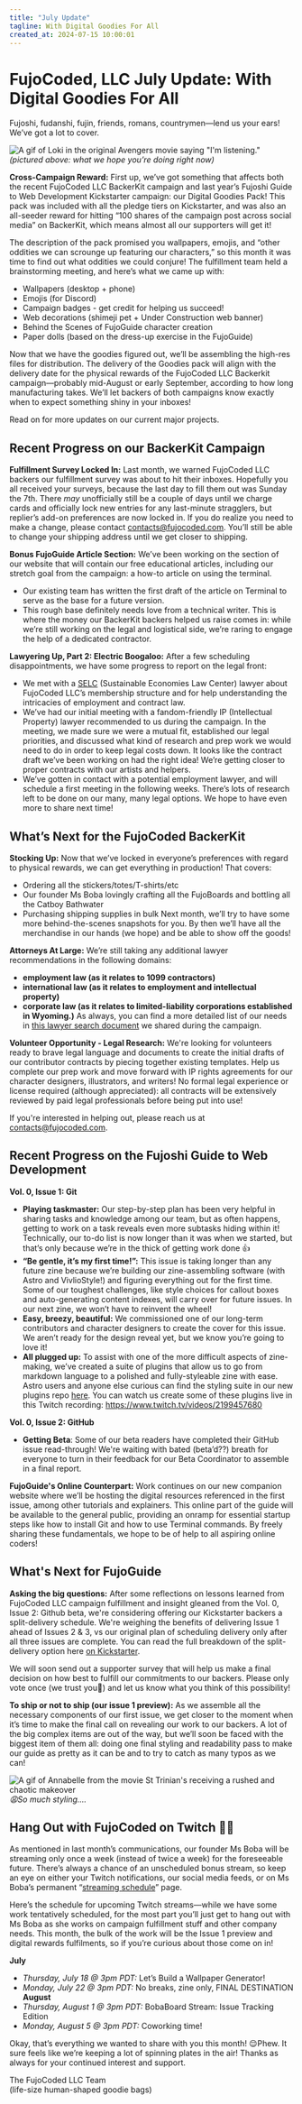 ```yaml
---
title: "July Update"
tagline: With Digital Goodies For All
created_at: 2024-07-15 10:00:01
---
```


# FujoCoded, LLC July Update: With Digital Goodies For All

Fujoshi, fudanshi, fujin, friends, romans, countrymen—lend us your ears! We’ve got a lot to cover.

![A gif of Loki in the original Avengers movie saying "I'm listening."](loki-imlistening.gif)  
*(pictured above: what we hope you’re doing right now)*

**Cross-Campaign Reward:** First up, we’ve got something that affects both the recent FujoCoded LLC BackerKit campaign and last year’s Fujoshi Guide to Web Development Kickstarter campaign: our Digital Goodies Pack! This pack was included with all the pledge tiers on Kickstarter, and was also an all-seeder reward for hitting “100 shares of the campaign post across social media” on BackerKit, which means almost all our supporters will get it! 

The description of the pack promised you wallpapers, emojis, and “other oddities we can scrounge up featuring our characters,” so this month it was time to find out what oddities we could conjure! The fulfillment team held a brainstorming meeting, and here’s what we came up with:
- Wallpapers (desktop + phone)
- Emojis (for Discord)
- Campaign badges - get credit for helping us succeed!
- Web decorations (shimeji pet + Under Construction web banner)
- Behind the Scenes of FujoGuide character creation
- Paper dolls (based on the dress-up exercise in the FujoGuide) 

Now that we have the goodies figured out, we’ll be assembling the high-res files for distribution. The delivery of the Goodies pack will align with the delivery date for the physical rewards of the FujoCoded LLC Backerkit campaign—probably mid-August or early September, according to how long manufacturing takes. We’ll let backers of both campaigns know exactly when to expect something shiny in your inboxes!

Read on for more updates on our current major projects.

## Recent Progress on our BackerKit Campaign

**Fulfillment Survey Locked In:** Last month, we warned FujoCoded LLC backers our fulfillment survey was about to hit their inboxes. Hopefully you all received your surveys, because the last day to fill them out was Sunday the 7th. There *may* unofficially still be a couple of days until we charge cards and officially lock new entries for any last-minute stragglers, but replier’s add-on preferences are now locked in. If you do realize you need to make a change, please contact <contacts@fujocoded.com>. You’ll still be able to change your shipping address until we get closer to shipping.

**Bonus FujoGuide Article Section:** We’ve been working on the section of our website that will contain our free educational articles, including our stretch goal from the campaign: a how-to article on using the terminal. 
- Our existing team has written the first draft of the article on Terminal to serve as the base for a future version.
- This rough base definitely needs love from a technical writer. This is where the money our BackerKit backers helped us raise comes in: while we’re still working on the legal and logistical side, we’re raring to engage the help of a dedicated contractor.

**Lawyering Up, Part 2: Electric Boogaloo:** After a few scheduling disappointments, we have some progress to report on the legal front:
- We met with a [SELC](https://www.theselc.org/) (Sustainable Economies Law Center) lawyer about FujoCoded LLC’s membership structure and for help understanding the intricacies of employment and contract law.
- We’ve had our initial meeting with a fandom-friendly IP (Intellectual Property) lawyer recommended to us during the campaign. In the meeting, we made sure we were a mutual fit, established our legal priorities, and discussed what kind of research and prep work we would need to do in order to keep legal costs down. It looks like the contract draft we’ve been working on had the right idea! We’re getting closer to proper contracts with our artists and helpers.
- We’ve gotten in contact with a potential employment lawyer, and will schedule a first meeting in the following weeks.
There’s lots of research left to be done on our many, many legal options. We hope to have even more to share next time!

## What’s Next for the FujoCoded BackerKit

**Stocking Up:** Now that we’ve locked in everyone’s preferences with regard to physical rewards, we can get everything in production! That covers:
- Ordering all the stickers/totes/T-shirts/etc
- Our founder Ms Boba lovingly crafting all the FujoBoards and bottling all the Catboy Bathwater 
- Purchasing shipping supplies in bulk
Next month, we’ll try to have some more behind-the-scenes snapshots for you. By then we’ll have all the merchandise in our hands (we hope) and be able to show off the goods!

**Attorneys At Large:** We’re still taking any additional lawyer recommendations in the following domains: 
- **employment law (as it relates to 1099 contractors)**
- **international law (as it relates to employment and intellectual property)**
- **corporate law (as it relates to limited-liability corporations established in Wyoming.)**
As always, you can find a more detailed list of our needs in [this lawyer search document](https://docs.google.com/document/u/0/d/17ucE37YOlZqbCDObHcSFkndJI3roYCrIW07xefJlFB0/mobilebasic) we shared during the campaign.

**Volunteer Opportunity - Legal Research:** We're looking for volunteers ready to brave legal language and documents to create the initial drafts of our contributor contracts by piecing together existing templates. Help us complete our prep work and move forward with IP rights agreements for our character designers, illustrators, and writers! No formal legal experience or license required (although appreciated): all contracts will be extensively reviewed by paid legal professionals before being put into use!

If you're interested in helping out, please reach us at <contacts@fujocoded.com>.

## Recent Progress on the Fujoshi Guide to Web Development

**Vol. 0, Issue 1: Git**
- **Playing taskmaster:** Our step-by-step plan has been very helpful in sharing tasks and knowledge among our team, but as often happens, getting to work on a task reveals even more subtasks hiding within it! Technically, our to-do list is now longer than it was when we started, but that’s only because we’re in the thick of getting work done 👍
- **“Be gentle, it’s my first time!”:** This issue is taking longer than any future zine because we’re building our zine-assembling software (with Astro and VivlioStyle!) and figuring everything out for the first time. Some of our toughest challenges, like style choices for callout boxes and auto-generating content indexes, will carry over for future issues. In our next zine, we won’t have to reinvent the wheel!
- **Easy, breezy, beautiful:** We commissioned one of our long-term contributors and character designers to create the cover for this issue. We aren’t ready for the design reveal yet, but we know you’re going to love it!
- **All plugged up:** To assist with one of the more difficult aspects of zine-making, we’ve created a suite of plugins that allow us to go from markdown language to a polished and fully-styleable zine with ease. Astro users and anyone else curious can find the styling suite in our new plugins repo [here](https://github.com/FujoWebDev/fujocoded-plugins). You can watch us create some of these plugins live in this Twitch recording: <https://www.twitch.tv/videos/2199457680>

**Vol. 0, Issue 2: GitHub**
- **Getting Beta**: Some of our beta readers have completed their GitHub issue read-through! We're waiting with bated (beta’d??) breath for everyone to turn in their feedback for our Beta Coordinator to assemble in a final report. 

**FujoGuide's Online Counterpart:** Work continues on our new companion website where we’ll be hosting the digital resources referenced in the first issue, among other tutorials and explainers. This online part of the guide will be available to the general public, providing an onramp for essential startup steps like how to install Git and how to use Terminal commands. By freely sharing these fundamentals, we hope to be of help to all aspiring online coders!

## What's Next for FujoGuide

**Asking the big questions:** After some reflections on lessons learned from FujoCoded LLC campaign fulfillment and insight gleaned from the Vol. 0, Issue 2: Github beta, we're considering offering our Kickstarter backers a split-delivery schedule. We're weighing the benefits of delivering Issue 1 ahead of Issues 2 & 3, vs our original plan of scheduling delivery only after all three issues are complete. You can read the full breakdown of the split-delivery option here [on Kickstarter](https://www.kickstarter.com/projects/essential-randomness/the-fujoshi-guide-to-web-development/posts).

We will soon send out a supporter survey that will help us make a final decision on how best to fulfill our commitments to our backers. Please only vote once (we trust you🤞) and let us know what you think of this possibility!

**To ship or not to ship (our issue 1 preview):** As we assemble all the necessary components of our first issue, we get closer to the moment when it’s time to make the final call on revealing our work to our backers. A lot of the big complex items are out of the way, but we’ll soon be faced with the biggest item of them all: doing one final styling and readability pass to make our guide as pretty as it can be and to try to catch as many typos as we can!

![A gif of Annabelle from the movie St Trinian's receiving a rushed and chaotic makeover](sttrinians-annabelle-makeover.gif)  
*😩So much styling….*

## Hang Out with FujoCoded on Twitch 💬✨

As mentioned in last month’s communications, our founder Ms Boba will be streaming only once a week (instead of twice a week) for the foreseeable future. There’s always a chance of an unscheduled bonus stream, so keep an eye on either your Twitch notifications, our social media feeds, or on Ms Boba’s permanent “[streaming schedule](https://www.essentialrandomness.com/streams)” page.

Here’s the schedule for upcoming Twitch streams—while we have some work tentatively scheduled, for the most part you’ll just get to hang out with Ms Boba as she works on campaign fulfillment stuff and other company needs. This month, the bulk of the work will be the Issue 1 preview and digital rewards fulfilments, so if you’re curious about those come on in!

**July**
- *Thursday, July 18 @ 3pm PDT:* Let’s Build a Wallpaper Generator!
- *Monday, July 22 @ 3pm PDT:* No breaks, zine only, FINAL DESTINATION
**August**
- *Thursday, August 1 @ 3pm PDT:* BobaBoard Stream: Issue Tracking Edition
- *Monday, August 5 @ 3pm PDT:* Coworking time!

Okay, that’s everything we wanted to share with you this month! 😌Phew. It sure feels like we’re keeping a lot of spinning plates in the air! Thanks as always for your continued interest and support.

The FujoCoded LLC Team  
(life-size human-shaped goodie bags)



